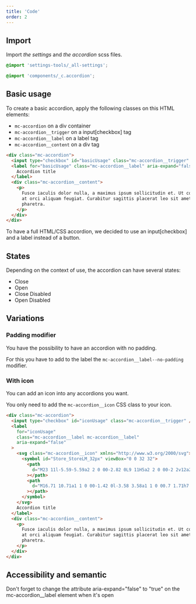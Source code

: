 ```yaml
---
title: 'Code'
order: 2
---
```


## Import

Import *the settings* and *the accordion* scss files. 
```scss
@import 'settings-tools/_all-settings';

@import 'components/_c.accordion';
```

## Basic usage
To create a basic accordion, apply the following classes on this HTML elements:

- `mc-accordion` on a div container
- `mc-accordion__trigger` on a input[checkbox] tag
- `mc-accordion__label` on a label tag
- `mc-accordion__content` on a div tag

```html
<div class="mc-accordion">
  <input type="checkbox" id="basicUsage" class="mc-accordion__trigger" />
  <label for="basicUsage" class="mc-accordion__label" aria-expand="false">
    Accordion title
  </label>
  <div class="mc-accordion__content">
    <p>
      Fusce iaculis dolor nulla, a maximus ipsum sollicitudin et. Ut condimentum
      at orci aliquam feugiat. Curabitur sagittis placerat leo sit amet
      pharetra.
    </p>
  </div>
</div>
```

<Preview path="basic" />

<Highlight theme="warning">

To have a full HTML/CSS accordion, we decided to use an input[checkbox] and a label instead of a button.

</Highlight>

## States

Depending on the context of use, the accordion can have several states: 

- Close
- Open 
- Close Disabled
- Open Disabled

<Preview path="states" />

## Variations
### Padding modifier

You have the possibility to have an accordion with no padding.

For this you have to add to the label the `mc-accordion__label--no-padding` modifier.

<Preview path="no-padding" />

### With icon
You can add an icon into any accordions you want.

You only need to add the `mc-accordion__icon` CSS class to your icon.

```html
<div class="mc-accordion">
  <input type="checkbox" id="iconUsage" class="mc-accordion__trigger" />
  <label
    for="iconUsage"
    class="mc-accordion__label mc-accordion__label"
    aria-expand="false"
  >
    <svg class="mc-accordion__icon" xmlns="http://www.w3.org/2000/svg">
      <symbol id="Store_StoreLM_32px" viewBox="0 0 32 32">
        <path
          d="M23 11l-5.59-5.59a2 2 0 00-2.82 0L9 11H5a2 2 0 00-2 2v12a2 2 0 002 2h22a2 2 0 002-2V13a2 2 0 00-2-2zm-3 14h-3.5v-5H20zm-4.5 0H12v-5h3.5zM27 25h-6v-5.5a.5.5 0 00-.5-.5h-9a.5.5 0 00-.5.5V25H5V13h4.83l.58-.59L16 6.83l5.59 5.58.58.59H27z"
        ></path>
        <path
          d="M16.71 10.71a1 1 0 00-1.42 0l-3.58 3.58a1 1 0 00.7 1.71h7.18a1 1 0 00.7-1.71z"
        ></path>
      </symbol>
    </svg>
    Accordion title
  </label>
  <div class="mc-accordion__content">
    <p>
      Fusce iaculis dolor nulla, a maximus ipsum sollicitudin et. Ut condimentum
      at orci aliquam feugiat. Curabitur sagittis placerat leo sit amet
      pharetra.
    </p>
  </div>
</div>
```

<Preview path="icon" />

## Accessibility and semantic

<HintItem>
   Don't forget to change the attribute aria-expand="false" to "true" on the mc-accordion__label element when it's open
</HintItem>